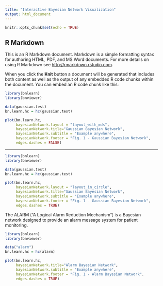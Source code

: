 ```yaml
---
title: "Interactive Bayesian Network Visualization"
output: html_document
---
```


```r
knitr::opts_chunk$set(echo = TRUE)
```

## R Markdown

This is an R Markdown document. Markdown is a simple formatting syntax for authoring HTML, PDF, and MS Word documents. For more details on using R Markdown see <http://rmarkdown.rstudio.com>.

When you click the **Knit** button a document will be generated that includes both content as well as the output of any embedded R code chunks within the document. You can embed an R code chunk like this:

```r
library(bnlearn)
library(bnviewer)

data(gaussian.test)
bn.learn.hc = hc(gaussian.test)

plot(bn.learn.hc, 
     bayesianNetwork.layout = "layout_with_mds",
     bayesianNetwork.title="Gaussian Bayesian Network",
     bayesianNetwork.subtitle = "Example anywhere", 
     bayesianNetwork.footer = "Fig. 1 - Gaussian Bayesian Network",
     edges.dashes = FALSE)

```

___

```r
library(bnlearn)
library(bnviewer)

data(gaussian.test)
bn.learn.hc = hc(gaussian.test)

plot(bn.learn.hc, 
     bayesianNetwork.layout = "layout_in_circle",
     bayesianNetwork.title="Gaussian Bayesian Network",
     bayesianNetwork.subtitle = "Example anywhere", 
     bayesianNetwork.footer = "Fig. 1 - Gaussian Bayesian Network",
     edges.dashes = TRUE)

```

The ALARM ("A Logical Alarm Reduction Mechanism") is a Bayesian network designed to provide an alarm message system for patient monitoring.

```r
library(bnlearn)
library(bnviewer)

data("alarm")
bn.learn.hc = hc(alarm)

plot(bn.learn.hc, 
     bayesianNetwork.title="Alarm Bayesian Network",
     bayesianNetwork.subtitle = "Example anywhere", 
     bayesianNetwork.footer = "Fig. 1 - Alarm Bayesian Network",
     edges.dashes = TRUE)

```
